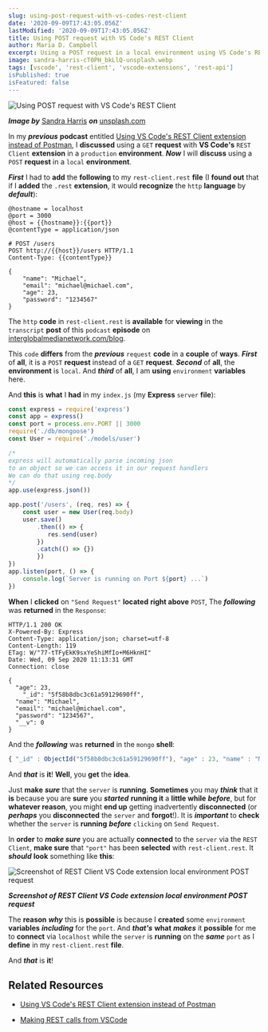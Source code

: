 ```yaml
---
slug: using-post-request-with-vs-codes-rest-client
date: '2020-09-09T17:43:05.056Z'
lastModified: '2020-09-09T17:43:05.056Z'
title: Using POST request with VS Code's REST Client
author: Maria D. Campbell
excerpt: Using a POST request in a local environment using VS Code's REST Client extension.
image: sandra-harris-cT0PH_bkLlQ-unsplash.webp
tags: [vscode', 'rest-client', 'vscode-extensions', 'rest-api']
isPublished: true
isFeatured: false
---
```


![Using POST request with VS Code's REST Client](sandra-harris-cT0PH_bkLlQ-unsplash.webp)

***Image by*** [Sandra Harris](https://unsplash.com/@girasolmom) ***on*** [unsplash.com](https://unsplash.com/photos/cT0PH_bkLlQ)

In my **_previous_** **podcast** entitled
[Using VS Code's REST Client extension instead of Postman](https://www.interglobalmedianetwork.com/blog/2020-09-08-using-vs-codes-rest-client-extension-instead-of-postman/),
I **discussed** using a `GET` **request** with **VS Code's** `REST Client`
**extension** in a `production` **environment**. **_Now_** I will **discuss**
using a `POST` **request** in a `local` **environment**.

**_First_** I had to **add** the **following** to my `rest-client.rest` **file** (I **found out** that if I **added** the `.rest` **extension**, it would **recognize** the `http` **language** by **_default_**):

```http
@hostname = localhost
@port = 3000
@host = {{hostname}}:{{port}}
@contentType = application/json

# POST /users
POST http://{{host}}/users HTTP/1.1
Content-Type: {{contentType}}

{
    "name": "Michael",
    "email": "michael@michael.com",
    "age": 23,
    "password": "1234567"
}
```

The `http` **code** in `rest-client.rest` is **available** for **viewing** in
the `transcript` **post** of this `podcast` **episode** on
[interglobalmedianetwork.com/blog](https://www.interglobalmedianetwork.com/blog).

This `code` **differs** from the **_previous_** `request` **code** in a
**couple** of **ways**. **_First_** of **all**, it is a `POST` **request**
instead of a `GET` **request**. **_Second_** of **all**, the **environment** is `local`. And **_third_** of **all**, I am **using** `environment` **variables** here.

And **this** is **what** I **had** in my `index.js` (my **Express** `server`
**file**):

```js
const express = require('express')
const app = express()
const port = process.env.PORT || 3000
require('./db/mongoose')
const User = require('./models/user')

/*
express will automatically parse incoming json
to an object so we can access it in our request handlers
We can do that using req.body
*/
app.use(express.json())

app.post('/users', (req, res) => {
	const user = new User(req.body)
	user.save()
	    .then(() => {
		   res.send(user)
	    })
	    .catch(() => {})
	    })
})
app.listen(port, () => {
    console.log(`Server is running on Port ${port} ...`)
})
```

**When** I **clicked** on `"Send Request"` **located** **right above** `POST`,
The **_following_** was **returned** in the `Response`:

```http
HTTP/1.1 200 OK
X-Powered-By: Express
Content-Type: application/json; charset=utf-8
Content-Length: 119
ETag: W/"77-tTFyEkK9sxYeShiMfIo+M6HknHI"
Date: Wed, 09 Sep 2020 11:13:31 GMT
Connection: close

{
  "age": 23,
    "_id": "5f58b8dbc3c61a59129690ff",
  "name": "Michael",
  "email": "michael@michael.com",
  "password": "1234567",
  "__v": 0
}
```

And the **_following_** was **returned** in the `mongo` **shell**:

```js
{ "_id" : ObjectId("5f58b8dbc3c61a59129690ff"), "age" : 23, "name" : "Michael", "email" : "michael@michael.com", "password" : "1234567", "__v" : 0 }
```

And **_that_** is **it**! **Well**, you **get** the **idea**.

Just **make** **_sure_** that the `server` is **running**. **Sometimes** you may **_think_** that it **is** because you are **sure** you **_started_** **running it** a **little while** **_before_**, but for **whatever reason**, you might **end up** getting inadvertently **disconnected** (or **_perhaps_** you **disconnected** the `server` and **forgot**!). It is **_important_** to
**check** whether the `server` is **running** **_before_** `clicking` on
`Send Request`.

In **order** to **_make sure_** you are actually **connected** to the `server`
via the `REST Client`, **make sure** that `"port"` has been **selected** with
`rest-client.rest`. It **_should_** **look** something like **this**:

![Screenshot of REST Client VS Code extension local environment POST request](screen-shot-2020-09-09-at-7.25.24-am.webp)

***Screenshot of REST Client VS Code extension local environment POST request***

The **reason** **_why_** this is **possible** is because I **created** some
`environment` **variables** **_including_** for the `port`. And **_that's_**
**what** **_makes_** it **possible** for me to **connect** via `localhost` while the `server` is **running** on the **_same_** `port` as I **define** in my `rest-client.rest` **file**.

And **_that_** is **it**!

## Related Resources

-   [Using VS Code's REST Client extension instead of Postman](/blog/using-vs-codes-rest-client-extension-instead-of-postman/)

-   [Making REST calls from VSCode](https://www.praveenc.com/posts/vscode-rest-client-extension/)

